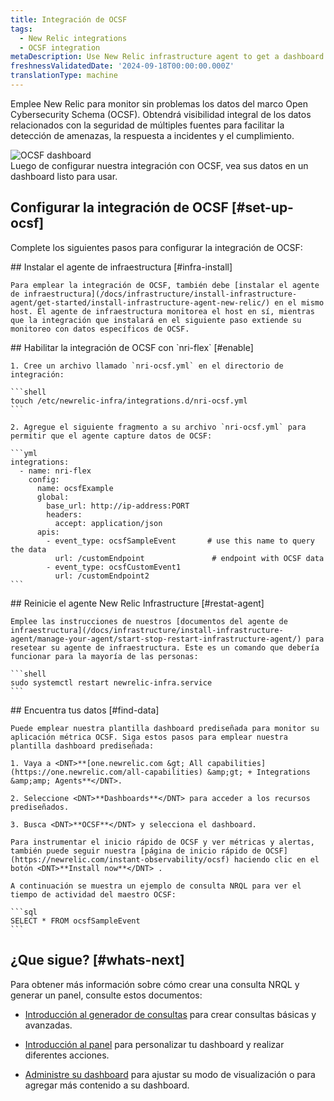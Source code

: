 ```yaml
---
title: Integración de OCSF
tags:
  - New Relic integrations
  - OCSF integration
metaDescription: Use New Relic infrastructure agent to get a dashboard with metrics from your OCSF format data.
freshnessValidatedDate: '2024-09-18T00:00:00.000Z'
translationType: machine
---
```


Emplee New Relic para monitor sin problemas los datos del marco Open Cybersecurity Schema (OCSF). Obtendrá visibilidad integral de los datos relacionados con la seguridad de múltiples fuentes para facilitar la detección de amenazas, la respuesta a incidentes y el cumplimiento.

<img title="OCSF dashboard" alt="OCSF dashboard" src="/images/infrastructure_screenshot-full_ocsf-dashboard.webp" />

<figcaption>
  Luego de configurar nuestra integración con OCSF, vea sus datos en un dashboard listo para usar.
</figcaption>

## Configurar la integración de OCSF [#set-up-ocsf]

Complete los siguientes pasos para configurar la integración de OCSF:

<Steps>
  <Step>
    ## Instalar el agente de infraestructura [#infra-install]

    Para emplear la integración de OCSF, también debe [instalar el agente de infraestructura](/docs/infrastructure/install-infrastructure-agent/get-started/install-infrastructure-agent-new-relic/) en el mismo host. El agente de infraestructura monitorea el host en sí, mientras que la integración que instalará en el siguiente paso extiende su monitoreo con datos específicos de OCSF.
  </Step>

  <Step>
    ## Habilitar la integración de OCSF con `nri-flex` [#enable]

    1. Cree un archivo llamado `nri-ocsf.yml` en el directorio de integración:

    ```shell
    touch /etc/newrelic-infra/integrations.d/nri-ocsf.yml
    ```

    2. Agregue el siguiente fragmento a su archivo `nri-ocsf.yml` para permitir que el agente capture datos de OCSF:

    ```yml
    integrations:
      - name: nri-flex
        config:
          name: ocsfExample
          global:
            base_url: http://ip-address:PORT
            headers:
              accept: application/json
          apis:
            - event_type: ocsfSampleEvent       # use this name to query the data
              url: /customEndpoint               # endpoint with OCSF data
            - event_type: ocsfCustomEvent1      
              url: /customEndpoint2
    ```
  </Step>

  <Step>
    ## Reinicie el agente New Relic Infrastructure [#restat-agent]

    Emplee las instrucciones de nuestros [documentos del agente de infraestructura](/docs/infrastructure/install-infrastructure-agent/manage-your-agent/start-stop-restart-infrastructure-agent/) para resetear su agente de infraestructura. Este es un comando que debería funcionar para la mayoría de las personas:

    ```shell
    sudo systemctl restart newrelic-infra.service
    ```
  </Step>

  <Step>
    ## Encuentra tus datos [#find-data]

    Puede emplear nuestra plantilla dashboard prediseñada para monitor su aplicación métrica OCSF. Siga estos pasos para emplear nuestra plantilla dashboard prediseñada:

    1. Vaya a <DNT>**[one.newrelic.com &gt; All capabilities](https://one.newrelic.com/all-capabilities) &amp;gt; + Integrations &amp;amp; Agents**</DNT>.

    2. Seleccione <DNT>**Dashboards**</DNT> para acceder a los recursos prediseñados.

    3. Busca <DNT>**OCSF**</DNT> y selecciona el dashboard.

    Para instrumentar el inicio rápido de OCSF y ver métricas y alertas, también puede seguir nuestra [página de inicio rápido de OCSF](https://newrelic.com/instant-observability/ocsf) haciendo clic en el botón <DNT>**Install now**</DNT> .

    A continuación se muestra un ejemplo de consulta NRQL para ver el tiempo de actividad del maestro OCSF:

    ```sql
    SELECT * FROM ocsfSampleEvent
    ```
  </Step>
</Steps>

## ¿Que sigue? [#whats-next]

Para obtener más información sobre cómo crear una consulta NRQL y generar un panel, consulte estos documentos:

* [Introducción al generador de consultas](/docs/query-your-data/explore-query-data/query-builder/introduction-query-builder) para crear consultas básicas y avanzadas.

* [Introducción al panel](/docs/query-your-data/explore-query-data/dashboards/introduction-dashboards) para personalizar tu dashboard y realizar diferentes acciones.

* [Administre su dashboard](/docs/query-your-data/explore-query-data/dashboards/manage-your-dashboard) para ajustar su <InlinePopover type="dashboards" />modo de visualización o para agregar más contenido a su dashboard.
